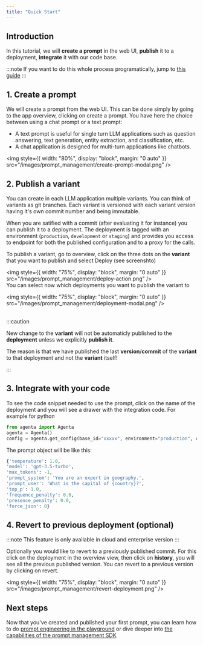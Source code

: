 ```yaml
---
title: "Quick Start"
---
```


## Introduction

In this tutorial, we will **create a prompt** in the web UI, **publish** it to a deployment, **integrate** it with our code base.

:::note
If you want to do this whole process programatically, jump to [this guide](/prompt-management/integration/how-to-integrate-with-agenta)
:::

## 1. Create a prompt

We will create a prompt from the web UI. This can be done simply by going to the app overview, clicking on create a prompt. You have here the choice between using a chat prompt or a text prompt:

- A text prompt is useful for single turn LLM applications such as question answering, text generation, entity extraction, and classification, etc.
- A chat application is designed for multi-turn applications like chatbots.

<img
  style={{ width: "80%", display: "block", margin: "0 auto" }}
  src="/images/prompt_management/create-prompt-modal.png"
/>
<br />

## 2. Publish a variant

You can create in each LLM application multiple variants. You can think of variants as git branches. Each variant is versioned with each variant version having it's own commit number and being immutable.

When you are satified with a commit (after evaluating it for instance) you can publish it to a deployment. The deployment is tagged with an environment (`production`, `development` or `staging`) and provides you access to endpoint for both the published configuration and to a proxy for the calls.

To publish a variant, go to overview, click on the three dots on the **variant** that you want to publish and select Deploy (see screenshto)

<img
  style={{ width: "75%", display: "block", margin: "0 auto" }}
  src="/images/prompt_management/deploy-action.png"
/>
<br />
You can select now which deployments you want to publish the variant to

<img
  style={{ width: "75%", display: "block", margin: "0 auto" }}
  src="/images/prompt_management/deployment-modal.png"
/>

<br />
:::caution

New change
to the **variant** will not be automaticly published to the **deployment** unless
we explicitly **publish it**.

The reason is that we have published the last **version**/**commit** of the **variant** to
that deployment and not the **variant** itself!

:::

## 3. Integrate with your code

To see the code snippet needed to use the prompt, click on the name of the deployment and you will see a drawer with the integration code. For example for python

```python
from agenta import Agenta
agenta = Agenta()
config = agenta.get_config(base_id="xxxxx", environment="production", cache_timeout=200) # Fetches the configuration with caching
```

The prompt object will be like this:

```python
{'temperature': 1.0,
'model': 'gpt-3.5-turbo',
'max_tokens': -1,
'prompt_system': 'You are an expert in geography.',
'prompt_user': 'What is the capital of {country}?',
'top_p': 1.0,
'frequence_penalty': 0.0,
'presence_penalty': 0.0,
'force_json': 0}

```

## 4. Revert to previous deployment (optional)

:::note
This feature is only available in cloud and enterprise version
:::

Optionally you would like to revert to a previously published commit. For this click on the deployment in the overview view, then click on **history**, you will see all the previous published version. You can revert to a previous version by clicking on revert.

<img
  style={{ width: "75%", display: "block", margin: "0 auto" }}
  src="/images/prompt_management/revert-deployment.png"
/>

## Next steps

Now that you've created and published your first prompt, you can learn how to do [prompt engineering in the playground](/prompt-management/using-the-playground) or dive deeper into [the capabilities of the prompt management SDK](/prompt-management/creating-a-custom-template)

